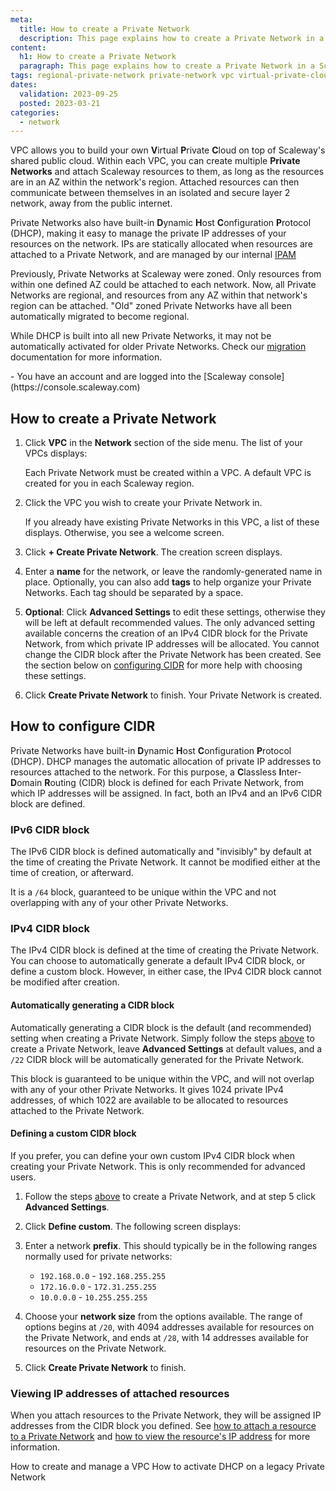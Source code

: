 ```yaml
---
meta:
  title: How to create a Private Network
  description: This page explains how to create a Private Network in a Scaleway VPC
content:
  h1: How to create a Private Network
  paragraph: This page explains how to create a Private Network in a Scaleway VPC
tags: regional-private-network private-network vpc virtual-private-cloud region
dates:
  validation: 2023-09-25
  posted: 2023-03-21
categories:
  - network
---
```


VPC allows you to build your own **V**irtual **P**rivate **C**loud on top of Scaleway's shared public cloud. Within each VPC, you can create multiple **Private Networks** and attach Scaleway resources to them, as long as the resources are in an AZ within the network's region. Attached resources can then communicate between themselves in an isolated and secure layer 2 network, away from the public internet.

Private Networks also have built-in **D**ynamic **H**ost **C**onfiguration **P**rotocol (DHCP), making it easy to manage the private IP addresses of your resources on the network. IPs are statically allocated when resources are attached to a Private Network, and are managed by our internal [IPAM](/network/vpc/concepts/#ipam)

<Message type="note">
Previously, Private Networks at Scaleway were zoned. Only resources from within one defined AZ could be attached to each network. Now, all Private Networks are regional, and resources from any AZ within that network's region can be attached. "Old" zoned Private Networks have all been automatically migrated to become regional.

While DHCP is built into all new Private Networks, it may not be automatically activated for older Private Networks. Check our [migration](/network/vpc/reference-content/vpc-migration/) documentation for more information.
</Message>

<Macro id="iam-requirements" />
 
<Message type="requirement">
  - You have an account and are logged into the [Scaleway console](https://console.scaleway.com)
</Message>

## How to create a Private Network

1. Click **VPC** in the **Network** section of the side menu. The list of your VPCs displays:

    <Lightbox src="scaleway-default-vpc.webp" alt="" />

    Each Private Network must be created within a VPC. A default VPC is created for you in each Scaleway region. 

2. Click the VPC you wish to create your Private Network in.

    If you already have existing Private Networks in this VPC, a list of these displays. Otherwise, you see a welcome screen.

    <Lightbox src="scaleway-pn-welcome.webp" alt="" />

3. Click **+ Create Private Network**. The creation screen displays.

    <Lightbox src="scaleway-create-pn.webp" alt=""/>

4. Enter a **name** for the network, or leave the randomly-generated name in place. Optionally, you can also add **tags** to help organize your Private Networks. Each tag should be separated by a space.

5. **Optional**: Click **Advanced Settings** to edit these settings, otherwise they will be left at default recommended values. The only advanced setting available concerns the creation of an IPv4 CIDR block for the Private Network, from which private IP addresses will be allocated. You cannot change the CIDR block after the Private Network has been created. See the section below on [configuring CIDR](#how-to-configure-cidr) for more help with choosing these settings.

6. Click **Create Private Network** to finish. Your Private Network is created.

## How to configure CIDR

Private Networks have built-in **D**ynamic **H**ost **C**onfiguration **P**rotocol (DHCP). DHCP manages the automatic allocation of private IP addresses to resources attached to the network. For this purpose, a **C**lassless **I**nter-**D**omain **R**outing (CIDR) block is defined for each Private Network, from which IP addresses will be assigned. In fact, both an IPv4 and an IPv6 CIDR block are defined.

### IPv6 CIDR block

The IPv6 CIDR block is defined automatically and "invisibly" by default at the time of creating the Private Network. It cannot be modified either at the time of creation, or afterward.

It is a `/64` block, guaranteed to be unique within the VPC and not overlapping with any of your other Private Networks.

### IPv4 CIDR block

The IPv4 CIDR block is defined at the time of creating the Private Network. You can choose to automatically generate a default IPv4 CIDR block, or define a custom block. However, in either case, the IPv4 CIDR block cannot be modified after creation.

#### Automatically generating a CIDR block

Automatically generating a CIDR block is the default (and recommended) setting when creating a Private Network. Simply follow the steps [above](#how-to-create-a-private-network) to create a Private Network, leave **Advanced Settings** at default values, and a `/22` CIDR block will be automatically generated for the Private Network. 

This block is guaranteed to be unique within the VPC, and will not overlap with any of your other Private Networks. It gives 1024 private IPv4 addresses, of which 1022 are available to be allocated to resources attached to the Private Network.

#### Defining a custom CIDR block

If you prefer, you can define your own custom IPv4 CIDR block when creating your Private Network. This is only recommended for advanced users.

1. Follow the steps [above](#how-to-create-a-private-network) to create a Private Network, and at step 5 click **Advanced Settings**. 

    <Lightbox src="scaleway-pn-advanced-settings.webp" alt="" />

2. Click **Define custom**. The following screen displays:

    <Lightbox src="scaleway-pn-define-custom.webp" alt="" />

3. Enter a network **prefix**. This should typically be in the following ranges normally used for private networks:
    - `192.168.0.0` - `192.168.255.255`
    - `172.16.0.0` - `172.31.255.255`
    - `10.0.0.0` - `10.255.255.255`

4. Choose your **network size** from the options available. The range of options begins at `/20`, with 4094 addresses available for resources on the Private Network, and ends at `/28`, with 14 addresses available for resources on the Private Network.

5. Click **Create Private Network** to finish.

### Viewing IP addresses of attached resources

When you attach resources to the Private Network, they will be assigned IP addresses from the CIDR block you defined. See [how to attach a resource to a Private Network](/network/vpc/how-to/attach-resources-to-pn/#how-to-attach-a-resource-to-a-private-network) and [how to view the resource's IP address](/network/vpc/how-to/attach-resources-to-pn/#how-to-view-the-resource's-ip-address) for more information.


<Navigation title="See also">
  <PreviousButton to="/network/vpc/how-to/create-vpc/">How to create and manage a VPC</PreviousButton>
  <NextButton to="/network/vpc/how-to/activate-dhcp/">How to activate DHCP on a legacy Private Network</NextButton>
</Navigation>
